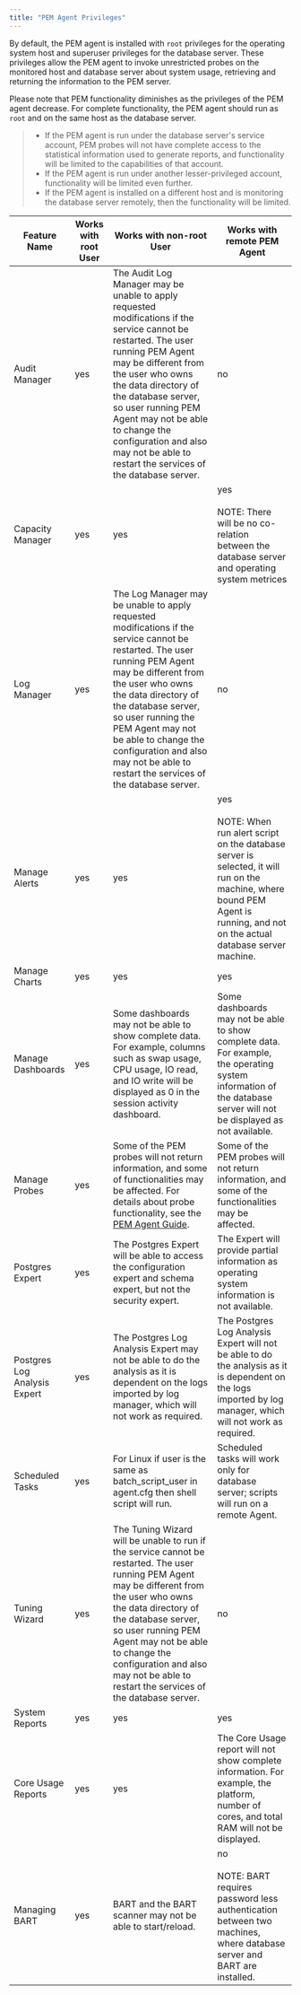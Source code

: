 ```yaml
---
title: "PEM Agent Privileges"
---
```


<div id="pem_agent_privileges" class="registered_link"></div>

By default, the PEM agent is installed with `root` privileges for the operating system host and superuser privileges for the database server. These privileges allow the PEM agent to invoke unrestricted probes on the monitored host and database server about system usage, retrieving and returning the information to the PEM server.

Please note that PEM functionality diminishes as the privileges of the PEM agent decrease. For complete functionality, the PEM agent should run as `root` and on the same host as the database server.

> -   If the PEM agent is run under the database server's service account, PEM probes will not have complete access to the statistical information used to generate reports, and functionality will be limited to the capabilities of that account.
> -   If the PEM agent is run under another lesser-privileged account, functionality will be limited even further.
> -   If the PEM agent is installed on a different host and is monitoring the database server remotely, then the functionality will be limited.

| **Feature Name**             | **Works with root User** | **Works with non-root User**                                                                                                                                                                                                                                                                                                                                          | **Works with remote PEM Agent**                                                                                                                                                                   |
| ---------------------------- | ------------------------ | --------------------------------------------------------------------------------------------------------------------------------------------------------------------------------------------------------------------------------------------------------------------------------------------------------------------------------------------------------------------- | ------------------------------------------------------------------------------------------------------------------------------------------------------------------------------------------------- |
| Audit Manager                | yes                      | The Audit Log Manager may be unable to apply requested modifications if the service cannot be restarted. The user running PEM Agent may be different from the user who owns the data directory of the database server, so user running PEM Agent may not be able to change the configuration and also may not be able to restart the services of the database server. | no                                                                                                                                                                                                |
| Capacity Manager             | yes                      | yes                                                                                                                                                                                                                                                                                                                                                                   | yes<br /><br />NOTE: There will be no co-relation between the database server and operating system metrices<br />                                                                                 |
| Log Manager                  | yes                      | The Log Manager may be unable to apply requested modifications if the service cannot be restarted. The user running PEM Agent may be different from the user who owns the data directory of the database server, so user running the PEM Agent may not be able to change the configuration and also may not be able to restart the services of the database server.   | no                                                                                                                                                                                                |
| Manage Alerts                | yes                      | yes                                                                                                                                                                                                                                                                                                                                                                   | yes<br /><br />NOTE: When run alert script on the database server is selected, it will run on the machine, where bound PEM Agent is running, and not on the actual database server machine.<br /> |
| Manage Charts                | yes                      | yes                                                                                                                                                                                                                                                                                                                                                                   | yes                                                                                                                                                                                               |
| Manage Dashboards            | yes                      | Some dashboards may not be able to show complete data. For example, columns such as swap usage, CPU usage, IO read, and IO write will be displayed as 0 in the session activity dashboard.                                                                                                                                                                            | Some dashboards may not be able to show complete data. For example, the operating system information of the database server will not be displayed as not available.                               |
| Manage Probes                | yes                      | Some of the PEM probes will not return information, and some of functionalities may be affected. For details about probe functionality, see the [PEM Agent Guide](/pem/latest/pem_agent/).                                                                                                                                                                            | Some of the PEM probes will not return information, and some of the functionalities may be affected.                                                                                              |
| Postgres Expert              | yes                      | The Postgres Expert will be able to access the configuration expert and schema expert, but not the security expert.                                                                                                                                                                                                                                                   | The Expert will provide partial information as operating system information is not available.                                                                                                     |
| Postgres Log Analysis Expert | yes                      | The Postgres Log Analysis Expert may not be able to do the analysis as it is dependent on the logs imported by log manager, which will not work as required.                                                                                                                                                                                                          | The Postgres Log Analysis Expert will not be able to do the analysis as it is dependent on the logs imported by log manager, which will not work as required.                                     |
| Scheduled Tasks              | yes                      | For Linux if user is the same as batch_script_user in agent.cfg then shell script will run.                                                                                                                                                                                                                                                                           | Scheduled tasks will work only for database server; scripts will run on a remote Agent.                                                                                                           |
| Tuning Wizard                | yes                      | The Tuning Wizard will be unable to run if the service cannot be restarted. The user running PEM Agent may be different from the user who owns the data directory of the database server, so user running PEM Agent may not be able to change the configuration and also may not be able to restart the services of the database server.                              | no                                                                                                                                                                                                |
| System Reports               | yes                      | yes                                                                                                                                                                                                                                                                                                                                                                   | yes                                                                                                                                                                                               |
| Core Usage Reports           | yes                      | yes                                                                                                                                                                                                                                                                                                                                                                   | The Core Usage report will not show complete information. For example, the platform, number of cores, and total RAM will not be displayed.                                                        |
| Managing BART                | yes                      | BART and the BART scanner may not be able to start/reload.                                                                                                                                                                                                                                                                                                            | no<br /><br />NOTE: BART requires password less authentication between two machines, where database server and BART are installed.<br />                                                          |

